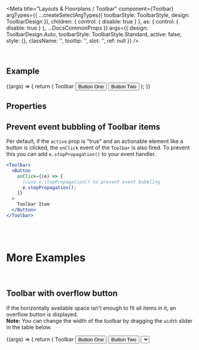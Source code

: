 
<Meta
  title="Layouts & Floorplans / Toolbar"
  component={Toolbar}
  argTypes={{
    ...createSelectArgTypes({ toolbarStyle: ToolbarStyle, design: ToolbarDesign }),
    children: { control: { disable: true } },
    as: { control: { disable: true } },
    ...DocsCommonProps
  }}
  args={{
    design: ToolbarDesign.Auto,
    toolbarStyle: ToolbarStyle.Standard,
    active: false,
    style: {},
    className: '',
    tooltip: '',
    slot: '',
    ref: null
  }}
/>

<DocsHeader />

<br />

## Example

<Canvas>
  <Story name="Default">
    {(args) => {
      return (
        <Toolbar {...args}>
          <Text>Toolbar</Text>
          <Button>Button One</Button>
          <Button>Button Two</Button>
        </Toolbar>
      );
    }}
  </Story>
</Canvas>

## Properties

<ArgsTable story="Default" />

## Prevent event bubbling of Toolbar items

Per default, if the `active` prop is "true" and an actionable element like a button is clicked, the `onClick` event of the `Toolbar` is also fired.
To prevent this you can add `e.stopPropagation()` to your event handler.

```jsx
<Toolbar>
  <Button
    onClick={(e) => {
      //use e.stopPropagation() to prevent event bubbling
      e.stopPropagation();
    }}
  >
    Toolbar Item
  </Button>
</Toolbar>
```

<br />
<br />

# More Examples

<br />

## Toolbar with overflow button

If the horizontally available space isn't enough to fit all items in it, an overflow button is displayed.<br />
**Note:** You can change the width of the toolbar by dragging the `width` slider in the table below.

<ArgsTable story="With overflow button" />

<Canvas>
  <Story
    name="With overflow button"
    args={{ width: 200 }}
    argTypes={{
      width: {
        control: { type: 'range', min: 0, max: 1100, step: 10 },
        description: 'Drag the slider to change the width of the toolbar.'
      },
      children: { table: { disable: true } },
      toolbarStyle: { table: { disable: true } },
      design: { table: { disable: true } },
      ...DocsCommonProps,
      active: { table: { disable: true } },
      onClick: { table: { disable: true } }
    }}
  >
    {(args) => {
      return (
        <Toolbar style={{ width: `${args.width}px` }}>
          <Text>Toolbar</Text>
          <Button>Button One</Button>
          <Button>Button Two</Button>
          <Select />
          <Switch />
          <Button>Button Three</Button>
          <Button>Button Four</Button>
          <Button>Button Five</Button>
          <Button>Button Six</Button>
        </Toolbar>
      );
    }}
  </Story>
</Canvas>

<br />
<br />

## Align elements inside of the Toolbar

To align items inside of the `Toolbar` you can use the `ToolbarSpacer` component.<br />
This will cover the remaining horizontal space between the `Toolbar` items and for example pushes one item to the edge of the `Toolbar`.

### Right aligned items

<Canvas>
  <Story name="Right aligned items">
    {(args) => {
      return (
        <Toolbar {...args}>
          <ToolbarSpacer />
          <Button>Button</Button>
          <Icon name="settings" />
          <Icon name="download" />
        </Toolbar>
      );
    }}
  </Story>
</Canvas>

### Evenly aligned items

<Canvas>
  <Story name="Evenly aligned items">
    {(args) => {
      return (
        <Toolbar {...args}>
          <Text>Left</Text>
          <ToolbarSpacer />
          <Button>Center</Button>
          <ToolbarSpacer />
          <Text>Right</Text>
          <Icon name="settings" />
          <Icon name="download" />
        </Toolbar>
      );
    }}
  </Story>
</Canvas>

<br />
<br />

## Toolbar Separator

You can add a visual separator between the preceding and succeeding `Toolbar` item with the use of the `ToolbarSeparator`.<br />
**Note:** In the overflow popover the `ToolbarSeparator` is represented by a horizontal line, in the `Toolbar` by a vertical line.

<Canvas>
  <Story name="With separator">
    {(args) => {
      return (
        <Toolbar {...args}>
          <Button>Item1</Button>
          <Button>Item2</Button>
          <Button>Item3</Button>
          <ToolbarSeparator />
          <Button>Item4</Button>
          <Button>Item5</Button>
          <ToolbarSeparator />
          <Button>Item6</Button>
          <ToolbarSeparator />
          <Button>Item7</Button>
        </Toolbar>
      );
    }}
  </Story>
</Canvas>

